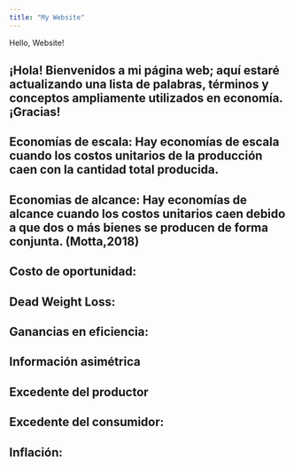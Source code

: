 ```yaml
---
title: "My Website"
---
```


Hello, Website!

## ¡Hola! Bienvenidos a mi página web; aquí estaré actualizando una lista de palabras, términos y conceptos ampliamente utilizados en economía. ¡Gracias!

## Economías de escala: Hay economías de escala cuando los costos unitarios de la producción caen con la cantidad total producida.

## Economias de alcance: Hay economías de alcance cuando los costos unitarios caen debido a que dos o más bienes se producen de forma conjunta. (Motta,2018)

## Costo de oportunidad:

## Dead Weight Loss:

## Ganancias en eficiencia:

## Información asimétrica

## Excedente del productor

## Excedente del consumidor:

## Inflación:
